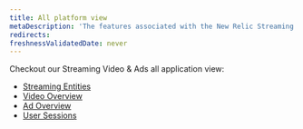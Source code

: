 ```yaml
---
title: All platform view
metaDescription: 'The features associated with the New Relic Streaming Video & Ads, All Entity'
redirects:
freshnessValidatedDate: never
---
```


Checkout our Streaming Video & Ads all application view:

- [Streaming Entities](/docs/streaming-video-%26-ads/view-data-in-newrelic/streaming-video-%26-ads-single-application-view/media-summary-page)
- [Video Overview](/docs/streaming-video-&-ads/view-data-in-newrelic/streaming-video-&-ads-all-platform-view/video-overview)
- [Ad Overview](/docs/streaming-video-&-ads/view-data-in-newrelic/streaming-video-&-ads-all-platform-view/ads-overview)
- [User Sessions](/docs/streaming-video-&-ads/view-data-in-newrelic/streaming-video-&-ads-all-platform-view/user-sessions)
